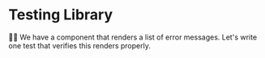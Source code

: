 # Testing Library

👨‍💼 We have a component that renders a list of error messages. Let's write
one test that verifies this renders properly.
